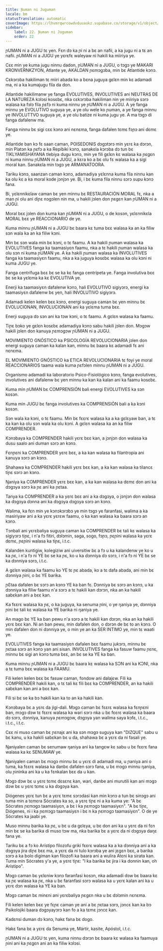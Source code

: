 ```yaml
---
title: Ɲuman ni Juguman
locale: bm
statusTranslation: automatic
coverImage: https://lhvmrqwrcowdvduuaukz.supabase.co/storage/v1/object/public/strapi-uploads/small_cover-educacion-fundamental.webp-2d51a7828a2b1309555be27f7e2a61a0.webp
sidebar:
    label: 22. Ɲuman ni Juguman
    order: 22
---
```

ɲUMAN ni a JUGU tɛ yen. Fɛn dɔ ka ɲi ni a bɛ an nafii, a ka jugu ni a tɛ an nafii. ɲUMAN ni a JUGU ye yɛrɛfɛ waleyaw ni hakili ka miiriya ye.

Cɛɛ min ye kuma jugu ninnu dadon, ɲUMAN ni a JUGU, o tɔgɔ ye MAKARI KRONVERNKZYON, Atlante ye, AKALDAN ɲɛmɔgɔba, min bɛ Atlantide kɔnɔ.

Cɛkɔrɔba hakiliman tɛ miiri abada ko a bɛna juguya gɛlɛn min kɛ adamadi ma, ni a ka kumajugu fila da don.

Atlantide hakilimanw ye fanga EVOLUTIVES, INVOLUTIVES ani NEUTRAS DE LA NATUREZA kɔlɔsi kosɛbɛ, nka cɛkɔrɔba hakiliman nin ye miiriya sɔrɔ walasa ka fɔlɔ fila ɲɛfɔ ni kuma ninnu ye ɲUMAN ni a JUGU. A ye fanga minnu ye EVOLUTIVO suguya ye, a ye olu wele ko ɲuman, a ye fanga minnu ye INVOLUTTVO suguya ye, a ye olu batize ni kuma jugu ye. A ma tɔgɔ di fanga dafalenw ma.

Fanga ninnu bɛ sigi cɛɛ kɔnɔ ani nɛnɛma, fanga dafalen tɛmɛ fɔɲɔ ani dɛmɛ ye.

Atlantide ban kɔ fɛ saan caman, POISEDONIS dɔgɔtɔrɔ min yɛrɛ ka dɔrɔn, min Platɔn ka ɲɛfɔ a ka Repibiki kɔnɔ, sanakɛla kɔrɔba dɔ tun bɛ TIKLYAMISHAYANA tlebiya dugu kɔnɔ, min ye fili gɛlɛn kɛ walasa ka ɲɛgɛn ni kuma ninnu ɲUMAN ni a JUGU, a kɛra ko a bɛ olu fɛ walasa ka a sigi moral kan. Sanakɛla min tɔgɔ ye ARMANATOORA.

Tariku kɔnɔ, saanzan caman kɔnɔ, adamadiya yɛlɛnna kuma fila ninnu kan ka olu kɛ a ka moral kode jɔnjɔn ye. Bi, i bɛ kuma fila ninnu sɔrɔ supu kɔnɔ fana.

Bi, yɛlɛnnikɛlaw caman bɛ yen minnu bɛ RESTAURACIÓN MORAL fɛ, nka a man ɲi olu ani diɲɛ nɔgɔlen nin ma, u hakili jɔlen don ɲɛgɛn kan ɲUMAN ni a JUGU.

Moral bɛɛ jɔlen don kuma kan ɲUMAN ni a JUGU, o de kosɔn, yɛlɛnnikɛla MORAL bɛɛ ye REACCIONARIO de ye.

Kuma minnu ɲUMAN ni a JUGU bɛ baara kɛ tuma bɛɛ walasa ka an ka filiw sɔn wala ka an ka filiw kɔni.

Min bɛ sɔn wala min bɛ kɔni, o tɛ faamu. A ka hakili ɲuman walasa ka EVOLUTIVES fanga ka taamasiyɛn faamu, nka a tɛ hakili ɲuman walasa ka olu sɔn ni kuma ɲUMAN ye. A ka hakili ɲuman walasa ka INVOLUTIVES fanga ka taamasiyɛn faamu, nka a ka juguya kosɛbɛ walasa ka olu kɔni ni kuma JUGU ye.

Fanga centrífuga bɛɛ bɛ se ka kɛ fanga centrípeta ye. Fanga involutiva bɛɛ bɛ se ka yɛlɛma ka kɛ EVOLUTIVA ye.

Enerji ka taamasiyɛn dafalenw kɔnɔ, hali EVOLUTIVO sigiyɔrɔ, energi ka taamasiyɛn dafalenw bɛ yen, hali INVOLUTIVO sigiyɔrɔ.

Adamadi kelen kelen bɛɛ kɔnɔ, energi suguya caman bɛ yen minnu bɛ EVOLUCIONAN, INVOLUCIONAN ani ka yɛlɛma tuma bɛɛ.

Enerji suguya dɔ sɔn ani ka tɔw kɔni, o tɛ faamu. A gɛlɛn walasa ka faamu.

Tiɲɛ bɔko ye gɛlɛn kosɛbɛ adamadiya kɔnɔ sabu hakili jɔlen don. Mɔgɔw hakili jɔlen don kanuya ɲɛmɔgɔw ɲUMAN ni a JUGU.

MOVIMIENTO GNÓSTICO ka PSICOLOGÍA REVOLUCIONARIA jɔlen don energi suguya caman ka kalan kan, minnu bɛ baara kɛ adamadi fɛ ani nɛnɛma.

EL MOVIMIENTO GNÓSTICO ka ETICA REVOLUCIONARIA tɛ foyi ye moral REACCIONARIOS taama wala kuma ɲɛfɔlen minnu ɲUMAN ni a JUGU.

Organismo adamadi ka laboratorio Psico-Fisiológico kɔnɔ, fanga evolutives, involutives ani dafalenw bɛ yen minnu ka kan ka kalan ani ka faamu kosɛbɛ.

Kuma min ɲUMAN bɛ COMPRENSIÓN bali energi EVOLUTIVES ka sɔn kosɔn.

Kuma min JUGU bɛ fanga involutives ka COMPRENSIÓN bali a ka kɔni kosɔn.

Sɔn wala ka kɔni, o tɛ faamu. Min bɛ fɛɛrɛ walasa ka a ka gɛlɛyaw ban, a tɛ ka kan ka olu sɔn wala ka olu kɔni. A gɛlɛn walasa ka an ka filiw COMPRENDER.

Kɔnɔbaya ka COMPRENDER hakili yɛrɛ bɛɛ kan, a jɔnjɔn don walasa ka dusu saalo ani duman sɔrɔ an kɔnɔ.

Fɛnɲɛni ka COMPRENDER yɛrɛ bɛɛ, a ka kan walasa ka filantropia ani kanuya sɔrɔ an kɔnɔ.

Shahawa ka COMPRENDER hakili yɛrɛ bɛɛ kan, a ka kan walasa ka tilancɛ tiɲɛ sɔrɔ an kɔnɔ.

Ŋaniya ka COMPRENDER yɛrɛ bɛɛ kan, a ka kan walasa ka dɛmɛ don ani ka dɔgɔya sɔrɔ ka ɲɛ ani ka ɲɛtaa.

Tanya ka COMPRENDER a ka yɛrɛ bɛɛ ani a ka dɔgɔya, o jɔnjɔn don walasa ka dɔgɔya dɔnna ani ka dɔgɔya dɔgɔya sɔrɔ an kɔnɔ.

Walima, ka fɛn min ye kɔnɔkɔrɔbɔ ye min tɔgɔ ye faranfasi, walima a ka masiriyaw ani a ka yɛrɛ yɛrɛw faamu, o ka kan walasa ka baara sɔrɔ an kɔnɔ.

Tɔnbali ani yɛrɛbaliya suguya caman ka COMPRENDER bɛ tali kɛ walasa ka sigiyɔrɔ tiɲɛ, i n'a fɔ fitiri, dɔlɔmin, saga, sogo, fɔɲɔ, ɲɛɲini walasa ka yɛrɛ dɛmɛ, ɲɛɲini walasa ka tiɲɛ, i.t.c.

Kalanden kuntigiw, kolegiziw ani uiversitiw bɛ a fɔ u ka kalandenw ye ko u ka ɲɛ, i n'a fɔ ni YE bɛ se ka ɲɛ, ko u ka dɔnniya dɔ sɔrɔ, i n'a fɔ ni YE bɛ se ka dɔnniya sɔrɔ, i.t.c.

A gɛlɛn walasa ka faamu ko YE tɛ ɲɛ abada, ko a tɛ dafa abada, ani min bɛ dɔnniya ɲini, o bɛ YE barika.

ɲƐtaa dafalen bɛ sɔrɔ an kɔnɔ YE ka ban fɛ. Dɔnniya bɛ sɔrɔ an kɔnɔ, u ka dɔnniya ka filiw faamu n'a sɔrɔ a tɛ hakili kan dɔrɔn, nka an ka hakili sabɛkan ani a bɛɛ kan.

Ka fɛɛrɛ walasa ka ɲɛ, o ka juguya, ka senuma ɲini, o ye ŋaniya ye, dɔnniya ɲini bɛ tali kɛ walasa ka YE barika ni ŋaniya ye.

An mago bɛ YE ka ban pewu n'a sɔrɔ a tɛ hakili kan dɔrɔn, nka an ka hakili yɛrɛ bɛɛ kan. Ni an ban pewu, min dafalen don, o dɔrɔn de bɛ to an kɔnɔ. O min dafalen don ni dɔnniya ye, o min ye an ka SER INTIMO ye, min tɛ waati ye.

EVOLUTIVES fanga ka taamasiyɛn dafalen bɛɛ faamu jukɔrɔ, minnu bɛ ɲɛtaa sɔrɔ an kɔnɔ yan ani sisan. INVOLUTIVES fanga ka fasuw faamu ɲɛnɛ, minnu bɛ sigi an kɔnɔ tuma bɛɛ, an bɛ se ka YE ka ban.

Kuma minnu ɲUMAN ni a JUGU bɛ baara kɛ walasa ka SƆN ani ka KƆNI, nka a tɛ tuma bɛɛ walasa ka FAAMU.

Fili kelen kelen bɛɛ bɛ fasuw caman, fondow ani dalajɛw. Fili ka COMPRENDER hakili kan, o tɛ tali kɛ fili bɛɛ ka COMPRENDER, an ka hakili sabɛkan kan ani a bɛɛ kan.

Fili si bɛ se ka bɔ hakili kan ka to an ka hakili kan.

Kɔnɔbaya bɛ a yɛrɛ da jigi-dali. Mɔgɔ caman bɛ fɛɛrɛ walasa ka fɛnɲɛni ban, mɔgɔ dɔw tɛ fɛɛrɛ walasa ka wari sɔrɔ nka u bɛ fɛɛrɛ walasa ka baara dɔ sɔrɔ, dɔnniya, kanuya ɲɛmɔgɔw, dɔgɔya yan walima saya kɔfɛ, i.t.c., i.t.c., i.t.c.

Cɛɛ ni muso caman bɛ ɲɛnajɛ ani ka sɔn mɔgɔ suguya kan "DIZQUE" sabu u bɛ kanu, u ka hakili sabɛkan bɛ u da, shahawa bɛ a yɛrɛ da ni fasali ye.

Ŋaniyalen caman bɛ senumaw ŋaniya ani ka tangɛw kɛ sabu u bɛ fɛɛrɛ fana walasa ka kɛ SENUMAW ye.

Ŋaniyalen caman bɛ mɔgɔ minnu bɛ u yɛrɛ di adamadi ma, u ɲaniya ani o tuma, ka fɛɛrɛ walasa ka danbɛ dafalen sɔrɔ fana, u bɛ mɔgɔ minnu ŋaniya, olu ɲininka ani ka u ka fɛnkalan bɛɛ da u kan.

Mɔgɔ dɔw bɛ u yɛrɛ tɛmɛ dɛsɛnɛ kan, wari, danbe ani murutili kan ani mɔgɔ dɔw bɛ u yɛrɛ tɛmɛ u ka dɔgɔya kan.

Diógenes yɛrɛ tun bɛ a yɛrɛ tɛmɛ sɔrɔdasi kan min kɔnɔ a tun bɛ sinɔgɔ ani tuma min a tɛmɛra Sócrates ka so, a yɛrɛ tiɲɛ ni a ka kuma ye: "A bɛ Sócrates ɲɛmɔgɔ taamasiyɛn, a bɛ i ka ɲɛmɔgɔ taamasiyɛn". "A bɛ tiɲɛ, Diógenes, ni i ka ɲɛmɔgɔ taamasiyɛn i bɛ n ka ɲɛmɔgɔ taamasiyɛn". O de ye Sócrates ka jaabi ye.

Muso minnu barika ka ɲɛ, u bɛ u da gɛlɛya, u bɛ don ani ka u yɛrɛ da ni fɛn min bɛ se ka barika di muso tɔw ma, nka barika bɛ a yɛrɛ da ni dɔgɔya daŋɛ fana ye.

Tariku bɛ a fɔ ko Arístipo filozofu griki fɛɛrɛ walasa ka a ka dɔnniya ani a ka dɔgɔya jira diɲɛ bɛɛ ma, a yɛrɛ da ni tulo kɔrɔba ye ani jɛgɛn bɛɛ, a barika sɔrɔ a ka bolo digiman kan filozofi ka baara ani a wulira Atɛni ka sirata kan. Tuma min Sócrates y'a ye, a yɛrɛ tiɲɛ: "I ka barika bɛ jira i ka donnin kan, oh Arístipo".

Mɔgɔ caman bɛ yɛlɛniw kɔnɔ faranfasi kosɔn, nka adamadi dɔw bɛ baara kɛ ka ɲɛ walasa ka ɲɛ, nka u bɛ faranfasi sɔrɔ walasa ka u yɛrɛ kalan ani ka u yɛrɛ dɔn walasa ka YE ka ban.

Mɔgɔ caman bɛ minɛni ani yɛrɛbaliya ɲɛgɛn nka u bɛ dɔlɔmin nɛnɛma.

Fili kelen kelen bɛɛ ye fɛɲɛ caman ye ani a bɛ ɲɛtaa sɔrɔ, jɔncɛ kan ka bɔ Psikolojiki baara dɔgɔyayɔrɔ kan fo a ka tɛmɛ jɔncɛ kan.

Kadɛnsi duman dɔ kɔnɔ, hakɛ fana bɛ dogo.

Hakɛ fana bɛ a yɛrɛ da Senuma ye, Mártir, kasite, Apóstol, i.t.c.

ɲUMAN ni a JUGU tɛ yen, kuma ninnu dɔrɔn bɛ baara kɛ walasa ka faamuya ɲini ani ka ɲɛgɛn ani an ka filiw kɔlɔsi.

